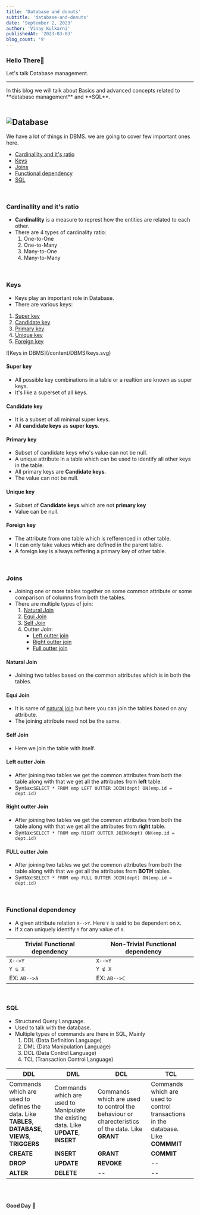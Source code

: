 ```yaml
---
title: 'Database and donuts'
subtitle: 'database-and-donuts'
date: 'September 2, 2023'
author: 'Vinay Kulkarni'
publishedAt: '2023-03-03'
blog_count: '9'
---
```


### Hello There🐼

Let's talk Database management.

---

<Callout>
  In this blog we will talk about Basics and advanced concepts related to
  **database management** and **SQL**.
</Callout>

<br />
<br />

## ![Database](/content/DBMS/database.svg)

We have a lot of things in DBMS. we are going to cover few important ones here.

- [Cardinallity and it's ratio](#cardinallity-and-it's-ratio)
- [Keys](#keys)
- [Joins](#joins)
- [Functional dependency](#functional-dependency)
- [SQL](#sql)

<br />

### Cardinallity and it's ratio

- **Cardinallity** is a measure to represt how the entities are related to each other.
- There are 4 types of cardinality ratio:
  1. One-to-One
  2. One-to-Many
  3. Many-to-One
  4. Many-to-Many

<br />

### Keys

- Keys play an important role in Database.
- There are various keys:

<div className="flex flex-row gap-x-20">
<div>

1. [Super key](#super-key)
2. [Candidate key](#candidate-key)
3. [Primary key](#primary-key)
4. [Unique key](#unique-key)
5. [Foreign key](#foreign-key)

</div>
   <div className='h-80 w-80'>![Keys in DBMS](/content/DBMS/keys.svg)</div>   
   </div>

#### Super key

- All possible key combinations in a table or a realtion are known as super keys.
- It's like a superset of all keys.

#### Candidate key

- It is a subset of all minimal super keys.
- All **candidate keys** as **super keys**.

#### Primary key

- Subset of candidate keys who's value can not be null.
- A unique attribute in a table which can be used to identify all other keys in the table.
- All primary keys are **Candidate keys**.
- The value can not be null.

#### Unique key

- Subset of **Candidate keys** which are not **primary key**
- Value can be null.

#### Foreign key

- The attribute from one table which is refferenced in other table.
- It can only take values which are defined in the parent table.
- A foreign key is allways reffering a primary key of other table.

<br />

### Joins

- Joining one or more tables together on some common attribute or some comparison of columns from both the tables.
- There are multiple types of join:
  1. [Natural Join](#natural-join)
  2. [Equi Join](#equi-join)
  3. [Self Join](#self-join)
  4. Outter Join:
     - [Left outter join](#left-outter-join)
     - [Right outter join](#right-outter-join)
     - [Full outter join](#full-outter-join)

#### Natural Join

- Joining two tables based on the common attributes which is in both the tables.

#### Equi Join

- It is same of [natural join](#natural-join) but here you can join the tables based on any attribute.
- The joining attribute need not be the same.

#### Self Join

- Here we join the table with itself.

#### Left outter Join

- After joining two tables we get the common attributes from both the table along with that we get all the attributes from **left** table.
- Syntax:`SELECT * FROM emp LEFT OUTTER JOIN(dept) ON(emp.id = dept.id)`

#### Right outter Join

- After joining two tables we get the common attributes from both the table along with that we get all the attributes from **right** table.
- Syntax:`SELECT * FROM emp RIGHT OUTTER JOIN(dept) ON(emp.id = dept.id)`

#### FULL outter Join

- After joining two tables we get the common attributes from both the table along with that we get all the attributes from **BOTH** tables.
- Syntax:`SELECT * FROM emp FULL OUTTER JOIN(dept) ON(emp.id = dept.id)`

<br />

### Functional dependency

- A given attribute relation `X-->Y`. Here `Y` is said to be dependent on `X`.
- If `X` can uniquely identify `Y` for any value of `X`.

| Trivial Functional dependency | Non-Trivial Functional dependency |
| ----------------------------- | --------------------------------- |
| `X-->Y`                       | `X-->Y`                           |
| <code>Y &#x2286; X</code>     | <code>Y &#x2288; X</code>         |
| EX: `AB-->A`                  | EX: `AB-->C`                      |

<br />

### SQL

- Structured Query Language.
- Used to talk with the database.
- Multiple types of commands are there in SQL, Mainly
  1. DDL (Data Definition Language)
  2. DML (Data Manipulation Language)
  3. DCL (Data Control Language)
  4. TCL (Transaction Control Language)

| DDL                                                                                                 | DML                                                                                  | DCL                                                                                             | TCL                                                                               |
| --------------------------------------------------------------------------------------------------- | ------------------------------------------------------------------------------------ | ----------------------------------------------------------------------------------------------- | --------------------------------------------------------------------------------- |
| Commands which are used to defines the data. Like **TABLES**, **DATABASE**, **VIEWS**, **TRIGGERS** | Commands which are used to Manipulate the existing data. Like **UPDATE**, **INSERT** | Commands which are used to control the behaviour or charecteristics of the data. Like **GRANT** | Commands which are used to control transactions in the database. Like **COMMMIT** |
| **CREATE**                                                                                          | **INSERT**                                                                           | **GRANT**                                                                                       | **COMMIT**                                                                        |
| **DROP**                                                                                            | **UPDATE**                                                                           | **REVOKE**                                                                                      | --                                                                                |
| **ALTER**                                                                                           | **DELETE**                                                                           | --                                                                                              | --                                                                                |

<br />
<br />

**Good Day 🐼**
